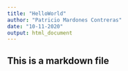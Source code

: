 ```yaml
---
title: "HelloWorld"
author: "Patricio Mardones Contreras"
date: "10-11-2020"
output: html_document
---
```


## This is a markdown file {-}